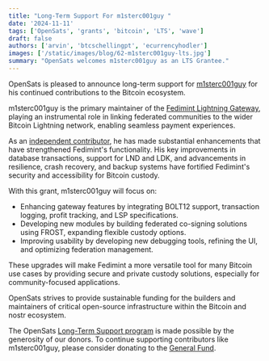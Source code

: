 ```yaml
---
title: "Long-Term Support For m1sterc001guy "
date: '2024-11-11'
tags: ['OpenSats', 'grants', 'bitcoin', 'LTS', 'wave']
draft: false
authors: ['arvin', 'btcschellingpt', 'ecurrencyhodler']
images: ['/static/images/blog/62-m1sterc001guy-lts.jpg']
summary: "OpenSats welcomes m1sterc001guy as an LTS Grantee."
---
```


OpenSats is pleased to announce long-term support for
[m1sterc001guy](https://github.com/m1sterc001guy/) for his continued
contributions to the Bitcoin ecosystem.

m1sterc001guy is the primary maintainer of the [Fedimint Lightning
Gateway](https://fedibtc.github.io/fedi-docs/docs/gateways/intro/), playing an
instrumental role in linking federated communities to the wider Bitcoin
Lightning network, enabling seamless payment experiences.

As an [independent
contributor](https://github.com/fedimint/fedimint/commits?author=m1sterc001guy&before=90a2fb72e8b52660911aea69919a8bdc1fa20ebc+70),
he has made substantial enhancements that have strengthened Fedimint's
functionality. His key improvements in database transactions, support for LND
and LDK, and advancements in resilience, crash recovery, and backup systems have
fortified Fedimint's security and accessibility for Bitcoin custody.

With this grant, m1sterc001guy will focus on:

- Enhancing gateway features by integrating BOLT12 support, transaction logging,
  profit tracking, and LSP specifications.
- Developing new modules by building federated co-signing solutions using FROST,
  expanding flexible custody options.
- Improving usability by developing new debugging tools, refining the UI, and
  optimizing federation management.

These upgrades will make Fedimint a more versatile tool for many Bitcoin use
cases by providing secure and private custody solutions, especially for
community-focused applications.

OpenSats strives to provide sustainable funding for the builders and maintainers
of critical open-source infrastructure within the Bitcoin and nostr ecosystem.

The OpenSats [Long-Term Support
program](/blog/announcing-lts-grant-program-to-support-bitcoin-core-contributors)
is made possible by the generosity of our donors. To continue supporting
contributors like m1sterc001guy, please consider donating to the [General
Fund](/funds/general).

<center>
    <DonateToGeneralFundButton/>
</center>
